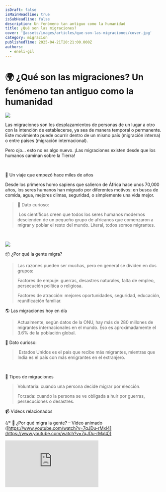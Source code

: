 ```yaml
---
isDraft: false
isMainHeadline: true
isSubHeadline: false
description: Un fenómeno tan antiguo como la humanidad
title: ¿Qué son las migraciones?
cover: '@assets/images/articles/que-son-las-migraciones/cover.jpg'
category: migracion
publishedTime: 2025-04-21T20:21:00.000Z
authors:
  - eneli-gil
---
```

# 🌍 ¿Qué son las migraciones? Un fenómeno tan antiguo como la humanidad

![](@assets/images/articles/que-son-las-migraciones/6n7a2349_web.jpg)

Las migraciones son los desplazamientos de personas de un lugar a otro con la intención de establecerse, ya sea de manera temporal o permanente. Este movimiento puede ocurrir dentro de un mismo país (migración interna) o entre países (migración internacional).

Pero ojo... esto no es algo nuevo. ¡Las migraciones existen desde que los humanos caminan sobre la Tierra!

 

🧭 Un viaje que empezó hace miles de años

Desde los primeros homo sapiens que salieron de África hace unos 70,000 años, los seres humanos han migrado por diferentes motivos: en busca de comida, agua, mejores climas, seguridad, o simplemente una vida mejor.

> 📌 Dato curioso:
>
>  Los científicos creen que todos los seres humanos modernos descienden de un pequeño grupo de africanos que comenzaron a migrar y poblar el resto del mundo. Literal, todos somos migrantes.

 

![](@assets/images/articles/que-son-las-migraciones/image1170x530cropped.jpg)

📦 ¿Por qué la gente migra?

> Las razones pueden ser muchas, pero en general se dividen en dos grupos:
>
> Factores de empuje: guerras, desastres naturales, falta de empleo, persecución política o religiosa.
>
> Factores de atracción: mejores oportunidades, seguridad, educación, reunificación familiar.

🌎 Las migraciones hoy en día

> Actualmente, según datos de la ONU, hay más de 280 millones de migrantes internacionales en el mundo. Eso es aproximadamente el 3.6% de la población global.

📌 Dato curioso:

>  Estados Unidos es el país que recibe más migrantes, mientras que India es el país con más emigrantes en el extranjero.

 

👣 Tipos de migraciones

> Voluntaria: cuando una persona decide migrar por elección.
>
> Forzada: cuando la persona se ve obligada a huir por guerras, persecuciones o desastres.

📹 Videos relacionados


{/* 🔗 ¿Por qué migra la gente? – Video animado ([https://www.youtube.com/watch?v=7qJDu-rMxl4](https://www.youtube.com/watch?v=7qJDu-rMxl4))
<div style={{ position: 'relative', paddingBottom: '56.25%', height: 0, overflow: 'hidden' }}>
  <iframe
    src="https://www.youtube.com/embed/7qJDu-rMxl4"
    style={{ position: 'absolute', top: 0, left: 0, width: '100%', height: '100%' }}
    frameBorder="0"
    allow="accelerometer; autoplay; clipboard-write; encrypted-media; gyroscope; picture-in-picture"
    allowFullScreen
  />
</div>
 

🔗 Historia de las migraciones humanas – TED-Ed ([https://www.youtube.com/watch?v=fPaTaSjjyMI](https://www.youtube.com/watch?v=fPaTaSjjyMI))
<div style={{ position: 'relative', paddingBottom: '56.25%', height: 0, overflow: 'hidden' }}>
  <iframe
    src="https://www.youtube.com/embed/fPaTaSjjyMI"
    style={{ position: 'absolute', top: 0, left: 0, width: '100%', height: '100%' }}
    frameBorder="0"
    allow="accelerometer; autoplay; clipboard-write; encrypted-media; gyroscope; picture-in-picture"
    allowFullScreen
  />
</div> */}




💬 Reflexión final

> Las migraciones no solo han moldeado la historia humana, sino que también han enriquecido culturas, cocinas, idiomas y sociedades completas. Migrar no es un crimen, es parte de lo que somos como especie.

📌 Dato curioso:

En muchos países, los migrantes contribuyen con millones de dólares en remesas cada año, ayudando a mantener la economía de sus lugares de origen.
